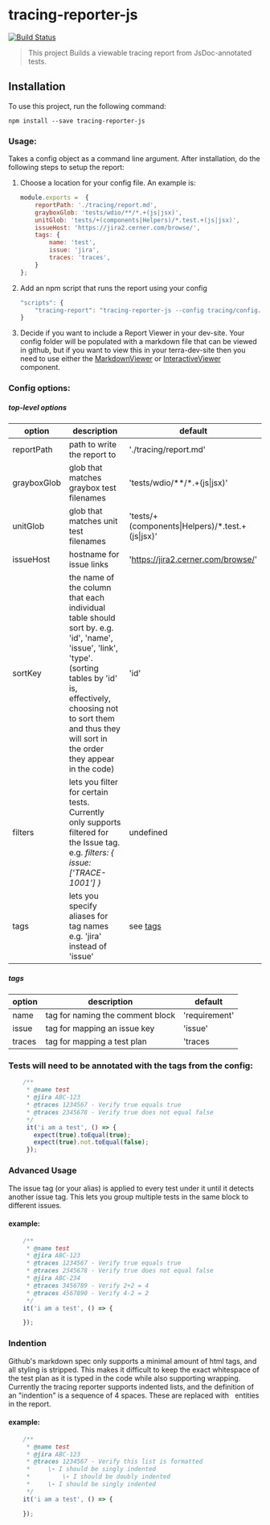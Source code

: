# tracing-reporter-js


[![Build Status](https://jenkins.cerner.com/ion/job/medication-record/job/tracing-reporter-js/job/master/badge/icon)](https://jenkins.cerner.com/ion/job/medication-record/job/mar-js/job/master/)

> This project Builds a viewable tracing report from JsDoc-annotated tests.


## Installation

To use this project, run the following command:
```
npm install --save tracing-reporter-js
```

### Usage:
Takes a config object as a command line argument. After installation, do the following steps to setup the report:

1. Choose a location for your config file. An example is:

    ```javascript
    module.exports =  {
        reportPath: './tracing/report.md',
        grayboxGlob: 'tests/wdio/**/*.+(js|jsx)',
        unitGlob: 'tests/+(components|Helpers)/*.test.+(js|jsx)',
        issueHost: 'https://jira2.cerner.com/browse/',
        tags: {
            name: 'test',
            issue: 'jira',
            traces: 'traces',
        }
    };
    ```
2. Add an npm script that runs the report using your config

    ```javascript
    "scripts": {
        "tracing-report": "tracing-reporter-js --config tracing/config.js",
    }
    ```

3. Decide if you want to include a Report Viewer in your dev-site. Your config folder will be populated with a markdown file that can be viewed in github, but 
    if you want to view this in your terra-dev-site then you need to use either the [MarkdownViewer](./components/markdown-viewer) or [InteractiveViewer](./components/interactive-viewer) component.

### Config options:

##### top-level options
| option | description | default |
| --- | --- | --- |
| reportPath | path to write the report to | './tracing/report.md'
| grayboxGlob | glob that matches graybox test filenames | 'tests/wdio/**/*.+(js\|jsx)' |
| unitGlob | glob that matches unit test filenames | 'tests/+(components\|Helpers)/*.test.+(js\|jsx)' |
| issueHost | hostname for issue links | 'https://jira2.cerner.com/browse/' |
| sortKey | the name of the column that each individual table should sort by. e.g. 'id', 'name', 'issue', 'link', 'type'. (sorting tables by 'id' is, effectively, choosing not to sort them and thus they will sort in the order they appear in the code) | 'id' |
| filters | lets you filter for certain tests. Currently only supports filtered for the Issue tag. e.g. *filters: { issue: ['TRACE-1001'] }* | undefined
| tags | lets you specify aliases for tag names e.g. 'jira' instead of 'issue' | see [tags](#tags)

##### tags
| option | description | default |
| --- | --- | --- |
| name | tag for naming the comment block | 'requirement' |
| issue | tag for mapping an issue key | 'issue' |
| traces | tag for mapping a test plan | 'traces |


### Tests will need to be annotated with the tags from the config:

```javascript
    /**
     * @name test
     * @jira ABC-123
     * @traces 1234567 - Verify true equals true
     * @traces 2345678 - Verify true does not equal false
     */
     it('i am a test', () => {
       expect(true).toEqual(true);
       expect(true).not.toEqual(false);
     });
```

### Advanced Usage
The issue tag (or your alias) is applied to every test under it until it detects another issue tag. This lets you group multiple tests in the same block to different issues.

#### example:
```javascript
    /**
     * @name test
     * @jira ABC-123
     * @traces 1234567 - Verify true equals true
     * @traces 2345678 - Verify true does not equal false
     * @jira ABC-234
     * @traces 3456789 - Verify 2+2 = 4
     * @traces 4567890 - Verify 4-2 = 2
     */
    it('i am a test', () => {

    });
```

### Indention
Github's markdown spec only supports a minimal amount of html tags, and all styling is stripped. This makes it difficult to keep the exact whitespace of the test plan as it is typed in the code while also supporting wrapping. Currently the tracing reporter supports indented lists, and the definition of an "indention" is a sequence of 4 spaces. These are replaced with &nbsp; entities in the report. 

#### example:
```javascript
    /**
     * @name test
     * @jira ABC-123
     * @traces 1234567 - Verify this list is formatted
     *     \- I should be singly indented
     *         \- I should be doubly indented
     *     \- I should be singly indented
     */
    it('i am a test', () => {

    });
```